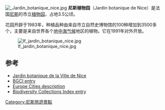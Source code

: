 [[File:_Jardin_botanique_nice.jpg|right]]
'''尼斯植物园'''（Jardin botanique de Nice）是法国[[尼斯|尼斯]]的市立[[植物园|植物园]]，占地3.5公顷。

花园开辟于1983年，种植品种由来自市立自然史博物馆的100种增加到3500多个，主要是来自世界各个[[地中海气候|地中海气候]]地区的植物。它在1991年对外开放。

[[File:If_jardin_botanique_nice.jpg|thumb]]
== 参考 ==
<references />
* [https://web.archive.org/web/20090307050615/http://www.nice.fr/index.php/fre/Environnement/Jardin-botanique Jardin botanique de la Ville de Nice]
* [http://www.bgci.org/garden.php?id=196 BGCI entry] {{Wayback|url=http://www.bgci.org/garden.php?id=196 |date=20160502171617 }}
* [https://web.archive.org/web/20120211224445/http://www.europe-cities.com/en/786/france/nice/place/24706_le_jardin_botanique/ Europe Cities description]
* [https://web.archive.org/web/20101213202300/http://biodiversitycollectionsindex.org/collection/view/id/13385 Biodiversity Collections Index entry]
{{Coord|43.6851|7.2101|type:landmark_region:FR|display=title}}

[[Category:尼斯旅遊景點|Category:尼斯旅遊景點]]